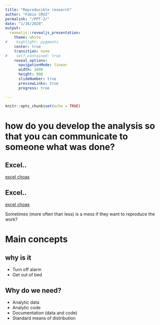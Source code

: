 ```yaml
---
title: "Reproducible research"
author: "Fabio CRUZ"
permalink: "/PPT-2/"
date: "1/16/2020"
output:
  revealjs::revealjs_presentation:
    theme: white
#    highlight: pygments
    center: true
    transition: none
#    self_contained: true
    reveal_options:
      navigationMode: linear
      width: 1600
      height: 900
      slideNumber: true
      previewLinks: true
      progress: true

---
```


```r
knitr::opts_chunk$set(echo = TRUE)
```


#  how do you develop the analysis so that you can communicate to someone what was done?


## Excel..

[excel choas](Figures/intro/excel-chaos.jpg)

## Excel..

[excel choas](Figures/intro/excel-chaos.jpg)

Sometimes (more often than less) is a mess if they want to reproduce the work?


# Main concepts

## 


## why is it
- Turn off alarm
- Get out of bed

## Why do we need?

- Analytic data
- Analytic code
- Documentation (data and code)
- Standard means of distribution





